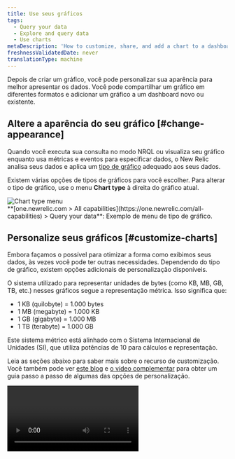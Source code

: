 ```yaml
---
title: Use seus gráficos
tags:
  - Query your data
  - Explore and query data
  - Use charts
metaDescription: 'How to customize, share, and add a chart to a dashboard in New Relic'
freshnessValidatedDate: never
translationType: machine
---
```


Depois de criar um gráfico, você pode personalizar sua aparência para melhor apresentar os dados. Você pode compartilhar um gráfico em diferentes formatos e adicionar um gráfico a um dashboard novo ou existente.

## Altere a aparência do seu gráfico [#change-appearance]

Quando você executa sua consulta no modo NRQL ou visualiza seu gráfico enquanto usa métricas e eventos para especificar dados, o New Relic analisa seus dados e aplica um [tipo de gráfico](/docs/insights/use-insights-ui/manage-dashboards/insights-chart-types) adequado aos seus dados.

Existem várias opções de tipos de gráficos para você escolher. Para alterar o tipo de gráfico, use o menu <DNT>**Chart type**</DNT> à direita do gráfico atual.

<img title="Chart type menu" alt="Chart type menu" src="/images/queries-nrql_screenshot-full_chart-type.webp" />

<figcaption>
  <DNT>**[one.newrelic.com &gt; All capabilities](https://one.newrelic.com/all-capabilities) &gt; Query your data**</DNT>: Exemplo de menu de tipo de gráfico.
</figcaption>

## Personalize seus gráficos [#customize-charts]

Embora façamos o possível para otimizar a forma como exibimos seus dados, às vezes você pode ter outras necessidades. Dependendo do tipo de gráfico, existem opções adicionais de personalização disponíveis.

<Callout variant="important">
  O sistema utilizado para representar unidades de bytes (como KB, MB, GB, TB, etc.) nesses gráficos segue a representação métrica. Isso significa que:

  * 1 KB (quilobyte) = 1.000 bytes
  * 1 MB (megabyte) = 1.000 KB
  * 1 GB (gigabyte) = 1.000 MB
  * 1 TB (terabyte) = 1.000 GB

  Este sistema métrico está alinhado com o Sistema Internacional de Unidades (SI), que utiliza potências de 10 para cálculos e representação.
</Callout>

Leia as seções abaixo para saber mais sobre o recurso de customização. Você também pode ver [este blog](https://newrelic.com/blog/how-to-relic/dashboard-chart-customizations) e [o vídeo complementar](https://www.youtube.com/watch?v=LA2jM_asl94) para obter um guia passo a passo de algumas das opções de personalização.

<Video id="LA2jM_asl94" type="youtube" />

<CollapserGroup>
  <Collapser id="custom-date-time" title="Formatar data e hora">
    Personalize o formato de data e hora para tabelas e outdoors. Você tem a flexibilidade de deixar como está ou modificar o formato para atender às suas necessidades. Escolha entre as seguintes opções:

    * <DNT>**Numeric**</DNT>: Retém o timestamp como valores numéricos.
    * <DNT>**Date**</DNT>: Exibe datas em formato padrão.
    * <DNT>**Duration**</DNT>: Mostra o intervalo de tempo entre o timestamp e o momento presente.
    * <DNT>**Time to Now**</DNT>: Indica o tempo decorrido desde o timestamp.

    Selecione o formato mais adequado para cada tipo de dados para garantir que sejam apresentados em um formato legível.

    Se os dados forem um timestamp, você poderá escolher como representar a data e a hora:

    <img title="Data format" alt="Data format" src="/images/queries-nrql_screenshot-full_custom-chart-timestamp.webp" />

    <figcaption>
      Vá para <DNT>**[one.newrelic.com &gt; All capabilities](https://one.newrelic.com/all-capabilities) &gt; Query your data**</DNT>. Este é um exemplo de consulta para representar a data e a hora.
    </figcaption>

    <img title="Data format: select a format" alt="Data format: select a format" src="/images/queries-nrql_screenshot-full_custom-chart-date-format.webp" />

    <figcaption>
      Vá para <DNT>**[one.newrelic.com &gt; All capabilities](https://one.newrelic.com/all-capabilities) &gt; Query your data**</DNT>. Este é um exemplo de consulta para selecionar um formato de dados.
    </figcaption>

    Para números, selecione se deseja que os formatemos automaticamente ou escolha o número de decimais que deseja ver.

    <img title="Data format: Auto-format" alt="Data format: Auto-format" src="/images/queries-nrql_screenshot-full_custom-chart-decimals.webp" />

    <figcaption>
      <DNT>**[one.newrelic.com &gt; All capabilities](https://one.newrelic.com/all-capabilities) &gt; Query your data**</DNT>: este é um exemplo de consulta e como selecionar a opção <DNT>**auto-format**</DNT> .
    </figcaption>
  </Collapser>

  <Collapser id="customize-y-axis" title="Personalize o eixo Y">
    Em gráficos de linha e gráficos de área, você pode ajustar o eixo Y para exibir os dados dentro de determinados valores, definindo um valor mínimo e máximo para o eixo.

    Se nenhuma opção de personalização for selecionada, [o painel](/docs/query-your-data/explore-query-data/dashboards/introduction-dashboards) exibirá automaticamente o eixo Y completo de 0 ao valor superior mais uma margem.

    Para gráficos de linhas, gráficos de área e histograma, você pode desativar ou ativar a legenda.

    <img title="Query your data: Legend" alt="Query your data: Legend" src="/images/queries-nrql_screenshot-full_custom-chart-legend.webp" />

    <figcaption>
      <DNT>**[one.newrelic.com &gt; All capabilities](https://one.newrelic.com/all-capabilities) &gt; Query your data**</DNT>: este é um exemplo de consulta e como ativar a opção <DNT>**Legend**</DNT> .
    </figcaption>
  </Collapser>

  <Collapser id="bar-charts-pie-charts-tables" title="Gráficos de barras, gráficos de pizza e tabelas">
    Se o número de [aspectos](/docs/query-your-data/explore-query-data/dashboards/filter-new-relic-one-dashboards-facets) em uma consulta for maior que 5.000 para gráficos de barras, gráficos de pizza ou tabelas, o aspecto <DNT>**Other groups**</DNT> agregará o restante dos aspectos. Esta personalização permite que você tenha a opção <DNT>**Other groups**</DNT> visível ou não.

    <img title="Query your data: Other groups" alt="Query your data: Other groups" src="/images/queries-nrql_screenshot-full_custom-chart-others.webp" />

    <figcaption>
      <DNT>**[one.newrelic.com &gt; All capabilities](https://one.newrelic.com/all-capabilities) &gt; Query your data**</DNT>: este é um exemplo de consulta e como selecionar a opção <DNT>**Other groups**</DNT> .
    </figcaption>
  </Collapser>

  <Collapser id="dash-color" title="Personalização de cores">
    Você pode personalizar a cor de seus gráficos por série em área, barra, linha, pizza e gráficos de barras empilhados.

    Para personalizar a cor por série:

    1. Execute sua consulta.

    2. Abra o menu Cores nas configurações do gráfico.

    3. Selecione o sinal de mais <Icon name="fe-plus" /> ícone.

    4. Selecione a série cuja cor deseja alterar.

    5. Selecione a cor desejada.

       <img title="Change the color of a series" alt="Change the color of a series" src="/images/dashboards_screenshot-crop_dashboard-chart-color.webp" />

       <figcaption>
         <DNT>**Query builder**</DNT>: Este é um exemplo de como definir a série Login Service para uma cor diferente.
       </figcaption>
  </Collapser>

  <Collapser id="dash-units" title="Personalização de unidades">
    Você pode personalizar a unidade em seu eixo Y e em cada uma de suas séries. Está disponível em gráficos de barras de área, linha e empilhados.

    Para personalizar a unidade no seu eixo Y:

    1. Execute uma consulta de série temporal.

    2. Abra o menu de unidades na interface de personalizações.

    3. Use o sinal de mais <Icon name="fe-plus" /> ícone para adicionar uma personalização por série.

    4. Selecione a série que precisa de outra unidade.

    5. Selecione a unidade.

       <img title="Customize your unit on your Y axis" alt="Customize your unit on your Y axis" src="/images/dashboards_screenshot-crop_customize-chart-units.webp" />

       <figcaption>
         <DNT>**Query builder**</DNT>: Este é um exemplo de como personalizar sua unidade no eixo Y.
       </figcaption>
  </Collapser>

  <Collapser id="dash-null" title="Opções de exibição de valor nulo">
    Os gráficos de série temporal às vezes parecem quebrados quando há um zero no atributo do evento que está sendo consultado. No entanto, um valor nulo nem sempre pode representar a situação corretamente.

    Você pode escolher uma opção para exibir valores nulos para facilitar a compreensão dos gráficos de série temporal. Eles incluem:

    * Deixar como nulo (padrão): valores nulos são exibidos como lacunas no gráfico, o que pode resultar em linhas desconectadas. Você pode usar esta opção se for importante encontrar lacunas nos relatórios ou quando não fizer sentido conectar uma linha contínua.

    * Remova o valor: pontos nulos não existirão no gráfico. Por exemplo, um gráfico que exibe um ponto de dados por hora em um dia mostraria menos de 24 pontos.

    * Preservar o último valor: Valores nulos manterão o valor do período anterior. Por exemplo, se um gráfico relatar vendas acumuladas a cada hora, mas faltarem os dados de uma hora, a hora faltante refletirá o mesmo número de vendas da hora anterior.

    * Transforme o valor em zero: os dados ausentes aparecem como zero. Esta opção pode ser útil quando a ausência de dados significa que não há transação, contagem ou uso significativo.

      <img title="Null value chart options" alt="Null value chart options" src="/images/dashboards_screenshot-crop_null-values.webp" />

      <figcaption>
        Você pode escolher entre quatro maneiras de exibir valores nulos em seus gráficos.
      </figcaption>

      Para personalizar a forma como seus valores nulos aparecem:

      1. Execute uma consulta de série temporal ou edite um gráfico existente.

      2. Abra o menu <DNT>**Null values**</DNT> nas configurações do gráfico.

      3. Selecione a opção <DNT>**Null values**</DNT> para aplicar.

      4. Se você quiser usar opções diferentes para cada série, selecione <Icon name="fe-plus" /> ícone ao lado de <DNT>**Null values per series**</DNT> para configurá-los.

         <img title="Change the null value display option" alt="Change the null value display option" src="/images/dashboards_screenshot-crop_choose-null-values.webp" />

      <figcaption>
        <DNT>**[one.newrelic.com &gt; All capabilities](https://one.newrelic.com/all-capabilities) &gt; [Query your data](https://one.newrelic.com/data-exploration/query-builder)**</DNT>: este é um exemplo de consulta e como selecionar uma opção de exibição de valor nulo.
      </figcaption>
  </Collapser>

  <Collapser id="thresholds" title="Limites">
    Limites são dicas visuais que adicionam contexto aos seus gráficos e tabelas, tornando a interpretação dos dados mais clara. Veja como eles podem elevar suas visualizações:

    * Linhas limite: Estabeleça valores mínimos e máximos aceitáveis em gráficos de séries temporais.

    * Regiões coloridas: Sombreie as áreas entre os limites para identificar visualmente as faixas normais de operação ou destacar zonas críticas.

    * Coloração condicional de células: aplique códigos de cores às células da tabela com base em seus valores, revelando instantaneamente tendências ou valores discrepantes de dados.

      <Video type="wistia" id="ikpu24sqjr" />

    * Em gráficos de série temporal:

      1. Edite o gráfico e expanda o menu <DNT>**Thresholds**</DNT> .

      2. Selecione <DNT>**+**</DNT> para adicionar um limite e insira um <DNT>**Name**</DNT>.

      3. Insira valores para <DNT>**From**</DNT> e <DNT>**To**</DNT>. Se quiser criar uma única linha, insira o mesmo número para ambos os campos.

      4. Selecione um nível de gravidade. Isso determina a cor da linha ou região.

         <img title="Configure chart thresholds in time series charts" alt="Screenshot of how to configure thresholds in a time series chart" src="/images/charts_screenshot-full_chart-threshold-time-series.webp" />

    * Em tabelas:

      1. Edite o gráfico e expanda o menu <DNT>**Thresholds**</DNT> .

      2. Selecione <DNT>**+**</DNT> para adicionar um limite e selecione um <DNT>**Column**</DNT>.

      3. Insira valores para <DNT>**From**</DNT> e <DNT>**To**</DNT>. Para definir um limite superior, deixe o campo <DNT>**From**</DNT> vazio. Para definir um limite inferior, deixe o campo <DNT>**To**</DNT> vazio.

         <img title="Configure chart thresholds in tables" alt="Screenshot of how to configure thresholds in a table" src="/images/charts_screenshot-full_chart-threshold-table.webp" />
  </Collapser>
</CollapserGroup>

<Callout variant="tip">
  Para obter mais opções de personalização, consulte [Personalizar seu painel](/docs/query-your-data/explore-query-data/dashboards/manage-your-dashboard#dash-manage).
</Callout>

### Mais recurso específico do gráfico [#more-types]

Para mais recursos específicos do tipo de gráfico, consulte [Tipos de gráfico](/docs/insights/use-insights-ui/manage-dashboards/chart-types/).

## Opções de compartilhamento e visualização de gráficos [#share-charts]

A maioria dos gráficos tem várias opções, incluindo uma opção de incorporação de gráfico, obtenção de um gráfico como uma imagem e adição de um gráfico a um dashboard. Consulte [Importar, exportar e adicionar dashboards e gráficos](/docs/query-your-data/explore-query-data/dashboards/dashboards-charts-import-export-data/). Para compartilhar um gráfico com sua equipe, consulte [Compartilhar dashboard e gráficos internamente](/docs/query-your-data/explore-query-data/dashboards/share-charts-dashboards-internally/#share-charts-internally). Para compartilhar um gráfico externamente, consulte [Compartilhar dashboard e gráficos publicamente](/docs/query-your-data/explore-query-data/dashboards/share-charts-dashboards-externally/#chart).

## Gráfico com tendência prevista [#chart-forecasted-trend]

<Callout title="visualização">
  Ainda estamos trabalhando nesse recurso, mas adoraríamos que você experimentasse!

  Atualmente, esse recurso é fornecido como parte de um programa de visualização de acordo com nossas [políticas de pré-lançamento](/docs/licenses/license-information/referenced-policies/new-relic-pre-release-policy).
</Callout>

Se você estiver inscrito no [NRQL Predictions](/docs/query-your-data/explore-query-data/use-charts/nrql-predictions), poderá criar previsões em gráficos de linha e de área para projetar tendências futuras com base em dados históricos.

## Use uma biblioteca de gráficos de código aberto [#victory-charts]

Você pode usar [Nerdpacks](/docs/new-relic-solutions/build-nr-ui/nerdpack-file-structure/) para criar suas próprias visualizações personalizadas. Também fizemos uma parceria com a Formidable para que você possa usar uma biblioteca de gráficos de código aberto e adicionar rapidamente &quot;gráficos de vitória&quot; exclusivos ao seu painel. Para saber mais sobre esses [Nerdpacks de visualização personalizados](/docs/new-relic-solutions/tutorials/customize-nerdpacks), assista a este breve vídeo (aprox. 4 minutos).

<Video id="WgHPo1lyf0Q" type="youtube" />